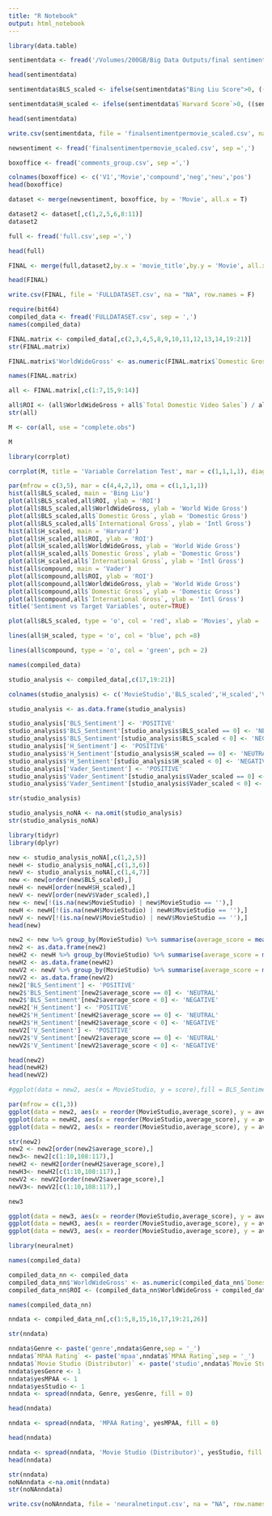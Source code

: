 ```yaml
---
title: "R Notebook"
output: html_notebook
---
```


```r
library(data.table)
```

```r
sentimentdata <- fread('/Volumes/200GB/Big Data Outputs/final sentiment code/finalsentimentpermovie.csv', sep = ',')
```

```r
head(sentimentdata)
```


```r
sentimentdata$BLS_scaled <- ifelse(sentimentdata$"Bing Liu Score">0, ((sentimentdata$"Bing Liu Score")*100/max(sentimentdata$`Bing Liu Score`))/100,ifelse(sentimentdata$`Bing Liu Score`==0,0,-1*((sentimentdata$`Bing Liu Score`)*100/min(sentimentdata$`Bing Liu Score`))/100))

sentimentdata$H_scaled <- ifelse(sentimentdata$`Harvard Score`>0, ((sentimentdata$`Harvard Score`)*100/max(sentimentdata$`Harvard Score`))/100,ifelse(sentimentdata$`Harvard Score`==0,0,-1*((sentimentdata$`Harvard Score`)*100/min(sentimentdata$`Harvard Score`))/100))
```

```r
head(sentimentdata)
```

```r

write.csv(sentimentdata, file = 'finalsentimentpermovie_scaled.csv', na = "NA", row.names = FALSE)
```

```r
newsentiment <- fread('finalsentimentpermovie_scaled.csv', sep =',')
```

```r
boxoffice <- fread('comments_group.csv', sep =',')
```

```r
colnames(boxoffice) <- c('V1','Movie','compound','neg','neu','pos')
head(boxoffice)
```

```r
dataset <- merge(newsentiment, boxoffice, by = 'Movie', all.x = T)
```

```r
dataset2 <- dataset[,c(1,2,5,6,8:11)]
dataset2
```

```r
full <- fread('full.csv',sep =',')
```

```r
head(full)
```

```r
FINAL <- merge(full,dataset2,by.x = 'movie_title',by.y = 'Movie', all.x = T)
```

```r
head(FINAL)
```


```r
write.csv(FINAL, file = 'FULLDATASET.csv', na = "NA", row.names = F)
```



```r
require(bit64)
compiled_data <- fread('FULLDATASET.csv', sep = ',')
names(compiled_data)
```

```r
FINAL.matrix <- compiled_data[,c(2,3,4,5,8,9,10,11,12,13,14,19:21)]
str(FINAL.matrix)

```
```r
FINAL.matrix$'WorldWideGross' <- as.numeric(FINAL.matrix$`Domestic Gross`) + as.numeric(FINAL.matrix$`International Gross`)
```

```r
names(FINAL.matrix)
```
```r
all <- FINAL.matrix[,c(1:7,15,9:14)]
```

```r
all$ROI <- (all$WorldWideGross + all$`Total Domestic Video Sales`) / all$`Production Budget`
str(all)
```


```r
M <- cor(all, use = "complete.obs")
```

```r
M
```


```r
library(corrplot)
```


```r
corrplot(M, title = 'Variable Correlation Test', mar = c(1,1,1,1), diag = F)
```

```r
par(mfrow = c(3,5), mar = c(4,4,2,1), oma = c(1,1,1,1))
hist(all$BLS_scaled, main = 'Bing Liu')
plot(all$BLS_scaled,all$ROI, ylab = 'ROI')
plot(all$BLS_scaled,all$WorldWideGross, ylab = 'World Wide Gross')
plot(all$BLS_scaled,all$`Domestic Gross`, ylab = 'Domestic Gross')
plot(all$BLS_scaled,all$`International Gross`, ylab = 'Intl Gross')
hist(all$H_scaled, main = 'Harvard')
plot(all$H_scaled,all$ROI, ylab = 'ROI')
plot(all$H_scaled,all$WorldWideGross, ylab = 'World Wide Gross')
plot(all$H_scaled,all$`Domestic Gross`, ylab = 'Domestic Gross')
plot(all$H_scaled,all$`International Gross`, ylab = 'Intl Gross')
hist(all$compound, main = 'Vader')
plot(all$compound,all$ROI, ylab = 'ROI')
plot(all$compound,all$WorldWideGross, ylab = 'World Wide Gross')
plot(all$compound,all$`Domestic Gross`, ylab = 'Domestic Gross')
plot(all$compound,all$`International Gross`, ylab = 'Intl Gross')
title('Sentiment vs Target Variables', outer=TRUE)
```

```r
plot(all$BLS_scaled, type = 'o', col = 'red', xlab = 'Movies', ylab = 'sentiment', main = 'Sentiment Performance of 3 Models', pch = 0)

lines(all$H_scaled, type = 'o', col = 'blue', pch =8)

lines(all$compound, type = 'o', col = 'green', pch = 2)
```

```r
names(compiled_data)
```

```r
studio_analysis <- compiled_data[,c(17,19:21)]

colnames(studio_analysis) <- c('MovieStudio','BLS_scaled','H_scaled','Vader_scaled')
```

```r
studio_analysis <- as.data.frame(studio_analysis)
```

```r
studio_analysis['BLS_Sentiment'] <- 'POSITIVE'
studio_analysis$'BLS_Sentiment'[studio_analysis$BLS_scaled == 0] <- 'NEUTRAL'
studio_analysis$'BLS_Sentiment'[studio_analysis$BLS_scaled < 0] <- 'NEGATIVE'
studio_analysis['H_Sentiment'] <- 'POSITIVE'
studio_analysis$'H_Sentiment'[studio_analysis$H_scaled == 0] <- 'NEUTRAL'
studio_analysis$'H_Sentiment'[studio_analysis$H_scaled < 0] <- 'NEGATIVE'
studio_analysis['Vader_Sentiment'] <- 'POSITIVE'
studio_analysis$'Vader_Sentiment'[studio_analysis$Vader_scaled == 0] <- 'NEUTRAL'
studio_analysis$'Vader_Sentiment'[studio_analysis$Vader_scaled < 0] <- 'NEGATIVE'

str(studio_analysis)
```
```r
studio_analysis_noNA <- na.omit(studio_analysis)
str(studio_analysis_noNA)
```

```r
library(tidyr)
library(dplyr)
```

```r
new <- studio_analysis_noNA[,c(1,2,5)]
newH <- studio_analysis_noNA[,c(1,3,6)]
newV <- studio_analysis_noNA[,c(1,4,7)]
new <- new[order(new$BLS_scaled),]
newH <- newH[order(newH$H_scaled),]
newV <- newV[order(newV$Vader_scaled),]
new <- new[!(is.na(new$MovieStudio) | new$MovieStudio == ''),]
newH <- newH[!(is.na(newH$MovieStudio) | newH$MovieStudio == ''),]
newV <- newV[!(is.na(newV$MovieStudio) | newV$MovieStudio == ''),]
head(new)
```

```r
new2 <- new %>% group_by(MovieStudio) %>% summarise(average_score = mean(BLS_scaled))
new2 <- as.data.frame(new2)
newH2 <- newH %>% group_by(MovieStudio) %>% summarise(average_score = mean(H_scaled))
newH2 <- as.data.frame(newH2)
newV2 <- newV %>% group_by(MovieStudio) %>% summarise(average_score = mean(Vader_scaled))
newV2 <- as.data.frame(newV2)
new2['BLS_Sentiment'] <- 'POSITIVE'
new2$'BLS_Sentiment'[new2$average_score == 0] <- 'NEUTRAL'
new2$'BLS_Sentiment'[new2$average_score < 0] <- 'NEGATIVE'
newH2['H_Sentiment'] <- 'POSITIVE'
newH2$'H_Sentiment'[newH2$average_score == 0] <- 'NEUTRAL'
newH2$'H_Sentiment'[newH2$average_score < 0] <- 'NEGATIVE'
newV2['V_Sentiment'] <- 'POSITIVE'
newV2$'V_Sentiment'[newV2$average_score == 0] <- 'NEUTRAL'
newV2$'V_Sentiment'[newV2$average_score < 0] <- 'NEGATIVE'
```

```r
head(new2)
head(newH2)
head(newV2)
```

```r
#ggplot(data = new2, aes(x = MovieStudio, y = score),fill = BLS_Sentiment, colour = BLS_Sentiment) + #geom_bar(aes(fill=BLS_Sentiment)) + coord_flip()

par(mfrow = c(1,3))
ggplot(data = new2, aes(x = reorder(MovieStudio,average_score), y = average_score, fill = BLS_Sentiment)) + coord_flip() + geom_bar(stat = 'identity')+ scale_x_discrete(labels = abbreviate) + ggtitle("Average Sentiment per Studio - Bing Liu") + labs(x = "Movie Studios", y = "Ave. Sentiment Scores")
ggplot(data = newH2, aes(x = reorder(MovieStudio,average_score), y = average_score, fill = H_Sentiment)) + coord_flip() + geom_bar(stat = 'identity')+ scale_x_discrete(labels = abbreviate) + ggtitle("Average Sentiment per Studio - Harvard") + labs(x = "Movie Studios", y = "Ave. Sentiment Scores")
ggplot(data = newV2, aes(x = reorder(MovieStudio,average_score), y = average_score, fill = V_Sentiment)) + coord_flip() + geom_bar(stat = 'identity')+ scale_x_discrete(labels = abbreviate) + ggtitle("Average Sentiment per Studio - Vader") + labs(x = "Movie Studios", y = "Ave. Sentiment Scores")
```


```r
str(new2)
new2 <- new2[order(new2$average_score),]
new3<- new2[c(1:10,108:117),]
newH2 <- newH2[order(newH2$average_score),]
newH3<- newH2[c(1:10,108:117),]
newV2 <- newV2[order(newV2$average_score),]
newV3<- newV2[c(1:10,108:117),]
```

```r
new3
```

```r
ggplot(data = new3, aes(x = reorder(MovieStudio,average_score), y = average_score, fill = BLS_Sentiment)) + coord_flip() + geom_bar(stat = 'identity') + ggtitle("Top/Bottom 10 - Average Sentiment per Studio - Bing Liu")+ labs(x = "Movie Studios", y = "Ave. Sentiment Scores")
ggplot(data = newH3, aes(x = reorder(MovieStudio,average_score), y = average_score, fill = H_Sentiment)) + coord_flip() + geom_bar(stat = 'identity') + ggtitle("Top/Bottom 10 - Average Sentiment per Studio - Harvard")+ labs(x = "Movie Studios", y = "Ave. Sentiment Scores")
ggplot(data = newV3, aes(x = reorder(MovieStudio,average_score), y = average_score, fill = V_Sentiment)) + coord_flip() + geom_bar(stat = 'identity') + ggtitle("Top/Bottom 10 - Average Sentiment per Studio - Vader")+ labs(x = "Movie Studios", y = "Ave. Sentiment Scores")
```

```r
library(neuralnet)
```
```r
names(compiled_data)
```

```r
compiled_data_nn <- compiled_data
compiled_data_nn$'WorldWideGross' <- as.numeric(compiled_data_nn$`Domestic Gross`) + as.numeric(compiled_data_nn$`International Gross`)
compiled_data_nn$ROI <- (compiled_data_nn$WorldWideGross + compiled_data_nn$`Total Domestic Video Sales`) / compiled_data_nn$`Production Budget`

```

```r
names(compiled_data_nn)
```

```r
nndata <- compiled_data_nn[,c(1:5,8,15,16,17,19:21,26)]
```

```r
str(nndata)
```



```r
nndata$Genre <- paste('genre',nndata$Genre,sep = '_')
nndata$`MPAA Rating` <- paste('mpaa',nndata$`MPAA Rating`,sep = '_')
nndata$`Movie Studio (Distributor)` <- paste('studio',nndata$`Movie Studio (Distributor)`,sep = '_')
nndata$yesGenre <- 1
nndata$yesMPAA <- 1
nndata$yesStudio <- 1
nndata <- spread(nndata, Genre, yesGenre, fill = 0)
```

```r
head(nndata)
```

```r
nndata <- spread(nndata, 'MPAA Rating', yesMPAA, fill = 0)
```

```r
head(nndata)
```

```r
nndata <- spread(nndata, 'Movie Studio (Distributor)', yesStudio, fill = 0)
head(nndata)
```

```r
str(nndata)
noNAnndata <-na.omit(nndata)
str(noNAnndata)
```

```r
write.csv(noNAnndata, file = 'neuralnetinput.csv', na = "NA", row.names = FALSE)
```

